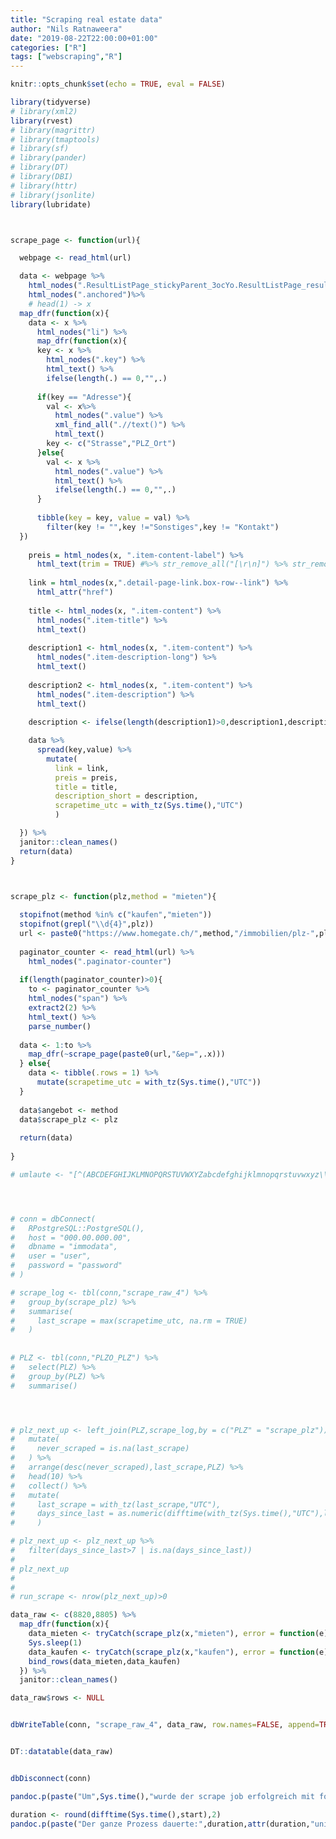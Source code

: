 ```yaml
---
title: "Scraping real estate data"
author: "Nils Ratnaweera"
date: "2019-08-22T22:00:00+01:00"
categories: ["R"]
tags: ["webscraping","R"]
---
```


```r
knitr::opts_chunk$set(echo = TRUE, eval = FALSE)
```


```r

library(tidyverse)
# library(xml2)
library(rvest)
# library(magrittr)
# library(tmaptools)
# library(sf)
# library(pander)
# library(DT)
# library(DBI)
# library(httr)
# library(jsonlite)
library(lubridate)



scrape_page <- function(url){

  webpage <- read_html(url)

  data <- webpage %>%
    html_nodes(".ResultListPage_stickyParent_3ocYo.ResultListPage_resultListPage_dpaLE") %>%
    html_nodes(".anchored")%>%
    # head(1) -> x
  map_dfr(function(x){
    data <- x %>% 
      html_nodes("li") %>%
      map_dfr(function(x){
      key <- x %>%
        html_nodes(".key") %>%
        html_text() %>%
        ifelse(length(.) == 0,"",.)
      
      if(key == "Adresse"){
        val <- x%>%
          html_nodes(".value") %>%
          xml_find_all(".//text()") %>%
          html_text()
        key <- c("Strasse","PLZ_Ort")
      }else{
        val <- x %>%
          html_nodes(".value") %>%
          html_text() %>%
          ifelse(length(.) == 0,"",.)
      }
      
      tibble(key = key, value = val) %>%
        filter(key != "",key !="Sonstiges",key != "Kontakt")
  })
    
    preis = html_nodes(x, ".item-content-label") %>%
      html_text(trim = TRUE) #%>% str_remove_all("[\r\n]") %>% str_remove_all("-|'|–|\\.")
    
    link = html_nodes(x,".detail-page-link.box-row--link") %>%
      html_attr("href")
    
    title <- html_nodes(x, ".item-content") %>%
      html_nodes(".item-title") %>%
      html_text()
  
    description1 <- html_nodes(x, ".item-content") %>%
      html_nodes(".item-description-long") %>%
      html_text() 
    
    description2 <- html_nodes(x, ".item-content") %>%
      html_nodes(".item-description") %>%
      html_text() 
    
    description <- ifelse(length(description1)>0,description1,description2)

    data %>%
      spread(key,value) %>%
        mutate(
          link = link,
          preis = preis,
          title = title,
          description_short = description,
          scrapetime_utc = with_tz(Sys.time(),"UTC")
          ) 

  }) %>%
  janitor::clean_names()
  return(data)
}



scrape_plz <- function(plz,method = "mieten"){
  
  stopifnot(method %in% c("kaufen","mieten"))
  stopifnot(grepl("\\d{4}",plz))
  url <- paste0("https://www.homegate.ch/",method,"/immobilien/plz-",plz,"/trefferliste?tab=list&o=sortToplisting-desc")
  
  paginator_counter <- read_html(url) %>%
    html_nodes(".paginator-counter") 
  
  if(length(paginator_counter)>0){
    to <- paginator_counter %>%
    html_nodes("span") %>%
    extract2(2) %>%
    html_text() %>%
    parse_number()
  
  data <- 1:to %>%
    map_dfr(~scrape_page(paste0(url,"&ep=",.x)))
  } else{
    data <- tibble(.rows = 1) %>%
      mutate(scrapetime_utc = with_tz(Sys.time(),"UTC"))
  }
  
  data$angebot <- method
  data$scrape_plz <- plz
  
  return(data)
  
}

# umlaute <- "[^(ABCDEFGHIJKLMNOPQRSTUVWXYZabcdefghijklmnopqrstuvwxyz\\d\\s\\.\\-\\/\\+)]"




# conn = dbConnect(
#   RPostgreSQL::PostgreSQL(),
#   host = "000.00.000.00", 
#   dbname = "immodata",
#   user = "user",
#   password = "password"
# )

```



```r
# scrape_log <- tbl(conn,"scrape_raw_4") %>%
#   group_by(scrape_plz) %>%
#   summarise(
#     last_scrape = max(scrapetime_utc, na.rm = TRUE)
#   )
  
  
# PLZ <- tbl(conn,"PLZO_PLZ") %>%
#   select(PLZ) %>%
#   group_by(PLZ) %>%
#   summarise()




# plz_next_up <- left_join(PLZ,scrape_log,by = c("PLZ" = "scrape_plz")) %>%
#   mutate(
#     never_scraped = is.na(last_scrape)
#   ) %>%
#   arrange(desc(never_scraped),last_scrape,PLZ) %>%
#   head(10) %>%
#   collect() %>%
#   mutate(
#     last_scrape = with_tz(last_scrape,"UTC"),
#     days_since_last = as.numeric(difftime(with_tz(Sys.time(),"UTC"),last_scrape, units = "days"))
#     )

```

```r
# plz_next_up <- plz_next_up %>%
#   filter(days_since_last>7 | is.na(days_since_last))
# 
# plz_next_up
# 
# 
# run_scrape <- nrow(plz_next_up)>0

```


```r



data_raw <- c(8820,8805) %>%
  map_dfr(function(x){
    data_mieten <- tryCatch(scrape_plz(x,"mieten"), error = function(e) tibble(.rows = 1))
    Sys.sleep(1)
    data_kaufen <- tryCatch(scrape_plz(x,"kaufen"), error = function(e) tibble(.rows = 1))
    bind_rows(data_mieten,data_kaufen)
  }) %>%
  janitor::clean_names()

data_raw$rows <- NULL


dbWriteTable(conn, "scrape_raw_4", data_raw, row.names=FALSE, append=TRUE)


DT::datatable(data_raw)


dbDisconnect(conn)


```

```r
pandoc.p(paste("Um",Sys.time(),"wurde der scrape job erfolgreich mit folgenden Postleitzahlen durchgeführt: ",paste(plz_next_up$PLZ,collapse = ", "),". Anzahl Zeilen: ",nrow(data_raw)))

duration <- round(difftime(Sys.time(),start),2)
pandoc.p(paste("Der ganze Prozess dauerte:",duration,attr(duration,"units")))
```






